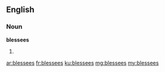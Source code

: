 ==English==

===Noun===
'''blessees'''

# {{plural of|blessee}}

[[ar:blessees]]
[[fr:blessees]]
[[ku:blessees]]
[[mg:blessees]]
[[my:blessees]]